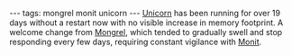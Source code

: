 ---
tags: mongrel monit unicorn
---
[[Unicorn]] has been running for over 19 days without a restart now with no visible increase in memory footprint. A welcome change from [[Mongrel]], which tended to gradually swell and stop responding every few days, requiring constant vigilance with [[Monit]].
